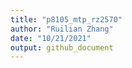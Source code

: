 ```yaml
---
title: "p8105_mtp_rz2570"
author: "Ruilian Zhang"
date: "10/21/2021"
output: github_document
---
```


